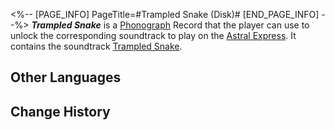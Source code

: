 <%-- [PAGE_INFO]
PageTitle=#Trampled Snake (Disk)#
[END_PAGE_INFO] --%>
{{Item Infobox
|title       = ''Trampled Snake''
|id          = 210385
|image       = Item Trampled Snake (Disk).png{{subst:void|<!--$UPLOAD:<<SpriteOutput/ItemFigures/210001.png>-<Item Trampled Snake (Disk).png>-<Item Icons>>-->}}
|type        = Disk
|invCategory = Valuables
|rarity      = 3
|effect      = 
|description = A record that can be played on the Express' phonograph. It might be a chance acquisition or a gift from someone else. All sorts of memories surge up when the music plays &mdash; the smiles, encounters, touches, and the excitement of battle. Maybe that is why people still collect records even as society rapidly advances.<br />The current record contains the track "Trampled Snake."
}}
{{Description|''"If you bite the first person who tramples on you, there will be no second to tread upon you."''}}
'''''Trampled Snake''''' is a [[Phonograph]] Record that the player can use to unlock the corresponding soundtrack to play on the [[Astral Express]]. It contains the soundtrack [[Trampled Snake]].

==Other Languages==
{{Other Languages
|en   = ''Trampled Snake''
|zhs  = 《被践踏的蛇》
|zht  = 〈被踐踏的蛇〉
|ja   = 『踏みにじられた蛇』
|ko   = ≪짓밟힌 뱀≫
|es   = Serpiente pisoteada
|fr   = ''Trampled Snake''
|ru   = Trampled Snake
|th   = "Trampled Snake"
|vi   = "Con Rắn Bị Chà Đạp"
|de   = „Getretene Schlange“
|id   = "Trampled Snake"
|pt   = "Trampled Snake"
}}

==Change History==
{{Change History|3.0}}